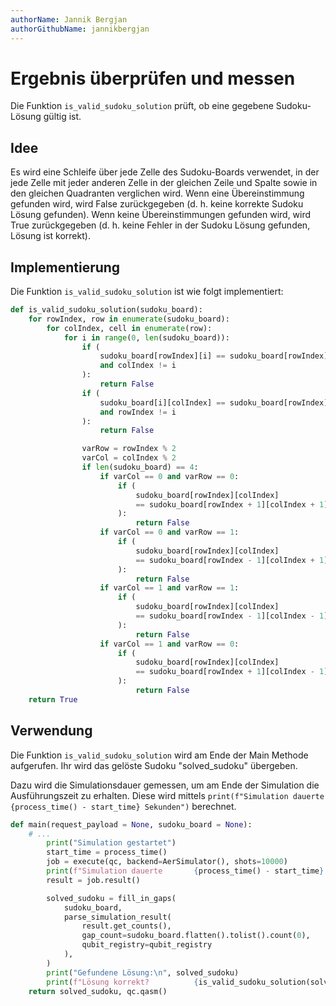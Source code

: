 ```yaml
---
authorName: Jannik Bergjan
authorGithubName: jannikbergjan
---
```


# Ergebnis überprüfen und messen
Die Funktion `is_valid_sudoku_solution` prüft, ob eine gegebene Sudoku-Lösung gültig ist.
## Idee
Es wird eine Schleife über jede Zelle des Sudoku-Boards verwendet, in der jede Zelle mit jeder anderen Zelle in der
gleichen Zeile und Spalte sowie in den gleichen Quadranten verglichen wird. Wenn eine Übereinstimmung gefunden wird,
wird False zurückgegeben (d. h. keine korrekte Sudoku Lösung gefunden). Wenn keine Übereinstimmungen gefunden wird,
wird True zurückgegeben (d. h. keine Fehler in der Sudoku Lösung gefunden, Lösung ist korrekt).

## Implementierung
Die Funktion `is_valid_sudoku_solution` ist wie folgt implementiert:
```python
def is_valid_sudoku_solution(sudoku_board):
    for rowIndex, row in enumerate(sudoku_board):
        for colIndex, cell in enumerate(row):
            for i in range(0, len(sudoku_board)):
                if (
                    sudoku_board[rowIndex][i] == sudoku_board[rowIndex][colIndex]
                    and colIndex != i
                ):
                    return False
                if (
                    sudoku_board[i][colIndex] == sudoku_board[rowIndex][colIndex]
                    and rowIndex != i
                ):
                    return False

                varRow = rowIndex % 2
                varCol = colIndex % 2
                if len(sudoku_board) == 4:
                    if varCol == 0 and varRow == 0:
                        if (
                            sudoku_board[rowIndex][colIndex]
                            == sudoku_board[rowIndex + 1][colIndex + 1]
                        ):
                            return False
                    if varCol == 0 and varRow == 1:
                        if (
                            sudoku_board[rowIndex][colIndex]
                            == sudoku_board[rowIndex - 1][colIndex + 1]
                        ):
                            return False
                    if varCol == 1 and varRow == 1:
                        if (
                            sudoku_board[rowIndex][colIndex]
                            == sudoku_board[rowIndex - 1][colIndex - 1]
                        ):
                            return False
                    if varCol == 1 and varRow == 0:
                        if (
                            sudoku_board[rowIndex][colIndex]
                            == sudoku_board[rowIndex + 1][colIndex - 1]
                        ):
                            return False
    return True

```

## Verwendung
Die Funktion `is_valid_sudoku_solution` wird am Ende der Main Methode aufgerufen.
Ihr wird das gelöste Sudoku "solved_sudoku" übergeben.

Dazu wird die Simulationsdauer gemessen, um am Ende der Simulation die Ausführungszeit zu erhalten.
Diese wird mittels `print(f"Simulation dauerte {process_time() - start_time} Sekunden")` berechnet.

```python {18}
def main(request_payload = None, sudoku_board = None):
    # ...
        print("Simulation gestartet")
        start_time = process_time()
        job = execute(qc, backend=AerSimulator(), shots=10000)
        print(f"Simulation dauerte       {process_time() - start_time} Sekunden")
        result = job.result()

        solved_sudoku = fill_in_gaps(
            sudoku_board,
            parse_simulation_result(
                result.get_counts(),
                gap_count=sudoku_board.flatten().tolist().count(0),
                qubit_registry=qubit_registry
            ),
        )
        print("Gefundene Lösung:\n", solved_sudoku)
        print(f"Lösung korrekt?          {is_valid_sudoku_solution(solved_sudoku)}")
    return solved_sudoku, qc.qasm()

```
